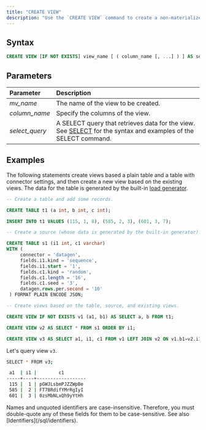```yaml
---
title: "CREATE VIEW"
description: "Use the `CREATE VIEW` command to create a non-materialized view, which runs every time the view is referenced in a query. A non-materialized view can be created based on sources, tables, views, or indexes."
---
```


## Syntax

```sql
CREATE VIEW [IF NOT EXISTS] view_name [ ( column_name [, ...] ) ] AS select_query;
```

## Parameters
| Parameter       | Description                                                                                                                                 |
| :-------------- | :------------------------------------------------------------------------------------------------------------------------------------------ |
| _mv\_name_      | The name of the view to be created.                                                                                                         |
| _column\_name_  | Specify the columns of the view.                                                                                                            |
| _select\_query_ | A SELECT query that retrieves data for the view. See [SELECT](/sql/commands/sql-select) for the syntax and examples of the SELECT command. |

## Examples

The following statements create views based a plain table and a table with connector settings, and then create a new view based on the existing views. 
The data for the table is generated by the built-in [load generator](/ingestion/sources/datagen).

```sql
-- Create a table and add some records.

CREATE TABLE t1 (a int, b int, c int);

INSERT INTO t1 VALUES (115, 1, 8), (585, 2, 3), (601, 3, 7);

-- Create a source (whose data is generated by the built-in generator).

CREATE TABLE s1 (i1 int, c1 varchar)
WITH (
     connector = 'datagen',
     fields.i1.kind = 'sequence',
     fields.i1.start = '1',
     fields.c1.kind = 'random',
     fields.c1.length = '16',
     fields.c1.seed = '3',
     datagen.rows.per.second = '10'
 ) FORMAT PLAIN ENCODE JSON;

-- Create views based on the table, source, and existing views.

CREATE VIEW IF NOT EXISTS v1 (a1, b1) AS SELECT a, b FROM t1;

CREATE VIEW v2 AS SELECT * FROM s1 ORDER BY i1;

CREATE VIEW v3 AS SELECT a1, i1, c1 FROM v1 LEFT JOIN v2 ON v1.b1=v2.i1;
```

Let's query view `v3`.

```bash
SELECT * FROM v3;
```

```bash
 a1  | i1 |        c1
-----+----+------------------
 115 |  1 | pGWJLsbmPJZZWpBe
 585 |  2 | FT7BRdifYMrRgIyI
 601 |  3 | 0zsMbNLxQh9yYtHh
```

<Note>
Names and unquoted identifiers are case-insensitive. Therefore, you must double-quote any of these fields for them to be case-sensitive. See also [Identifiers](/sql/identifiers).
</Note>
